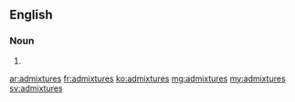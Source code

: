 ==English==

===Noun===
{{head|en|plural}}

# {{plural of|admixture|lang=en}}

[[ar:admixtures]]
[[fr:admixtures]]
[[ko:admixtures]]
[[mg:admixtures]]
[[my:admixtures]]
[[sv:admixtures]]